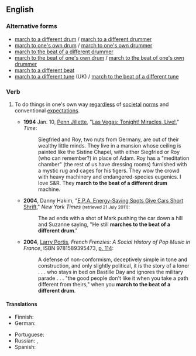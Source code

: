 ==English==

===Alternative forms===
* [[march to a different drum]] / [[march to a different drummer]]
* [[march to one's own drum]] / [[march to one's own drummer]]
* [[march to the beat of a different drummer]]
* [[march to the beat of one's own drum]] / [[march to the beat of one's own drummer]]
* [[march to a different beat]]
* [[march to a different tune]] (UK) / [[march to the beat of a different tune]]

===Verb===
{{head|en|verb|head=[[march]] [[to]] [[the]] [[beat]] [[of]] [[a]] [[different]] [[drum]]}}

# {{context|idiomatic|lang=en}} To do things in one's own way [[regardless]] of [[societal]] [[norm]]s and conventional [[expectation]]s.
#* '''1994''' Jan. 10, [[w:Penn Jillette|Penn Jillette]], "[http://www.time.com/time/magazine/article/0,9171,979954,00.html Las Vegas: Tonight! Miracles, Live!]," ''Time'':
#*: Siegfried and Roy, two nuts from Germany, are out of their wealthy little minds. They live in a mansion whose ceiling is painted like the Sistine Chapel, with either Siegfried or Roy (who can remember?) in place of Adam. Roy has a "meditation chamber" (the rest of us have dressing rooms) furnished with a mystic rug and cages for his tigers. They wow the crowd with heavy machinery and endangered-species eugenics. I love S&R. They '''march to the beat of a different drum''' machine.
#* '''2004''', Danny Hakim, "[http://www.nytimes.com/2004/06/25/business/media/25adco.html/ E.P.A. Energy-Saving Spots Give Cars Short Shrift]," ''New York Times'' <small>(retrieved 21 July 2011)</small>:
#*: The ad ends with a shot of Mark pushing the car down a hill and Suzanne saying, "He still '''marches to the beat of a different drum'''."
#* '''2004''', [[w:Larry Portis|Larry Portis]], ''French Frenzies: A Social History of Pop Music in France'', ISBN 9781589395473, [http://books.google.ca/books?id=QNi4KH0yYYgC&q=%22you%20march%20to%20the%20beat%22&f=false#v=snippet&q=%22you%20march%20to%20the%20beat%22&f=false p. 114]:
#*: A defense of non-conformism, deceptively simple in tone and construction, and only slightly political, it is the story of a loner . . . who stays in bed on Bastille Day and ignores the military parade . . . "the good people don't like it when you take a path different from theirs," when you '''march to the beat of a different drum'''.

====Translations====
{{trans-top|to do things unconventionally}}
* Finnish: {{t-|fi|kulkea omia polkujaan}}
* German: {{t-|de|aus der Reihe tanzen}}
{{trans-mid}}
* Portuguese: {{t+|pt|fazer}} {{t+|pt|as}} {{t+|pt|coisas}} {{t+|pt|do}} {{t+|pt|seu}} {{t+|pt|jeito}}
* Russian: {{t|ru|идти своим путём|tr=idtí svoím putjóm|sc=Cyrl}}, {{t|ru|идти не в ногу с другими|tr=idtí  ne v nógu s drugími|sc=Cyrl}}
* Spanish: {{t-|es|marchar al ritmo de un diferente tambor}}
{{trans-bottom}}